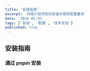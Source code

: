 ---
title: '安装指南'
excerpt: '详细介绍项目的安装步骤和配置要求'
date: '2024-01-01'
tags: ['安装', '配置', '技术文档']
published: true
---

## 安装指南

### 通过 pnpm 安装
